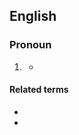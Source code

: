 ==English==

===Pronoun===
{{en-pron}}

# {{lb|en|nonstandard|or|dialectal}} {{alternative form of|yourself|lang=en}}
#* {{quote-book|lang=en|author=Kerry Greenwood|authorlink=Kerry Greenwood|title=Murder and Mendelssohn|location=Sydney|publisher=Allen and Unwin|year=2016|page=303|passage='You daft great gowk, puttin' '''yerself''' in the way of harm after all this time out of a war.'}}

====Related terms====
* {{l|en|yer}}
* {{l|en|yerselves}}
